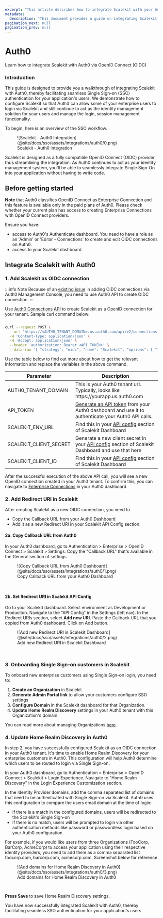```yaml
---
excerpt: "This article describes how to integrate Scalekit with your Auth0 implementation"
metadata:
  description: "This document provides a guide on integrating Scalekit with Auth0 applications for seamless Single Sign-on Authentication. It includes steps on configuring Scalekit as an OpenID Connect provider in your Auth0 tenant."
pagination_next: null
pagination_prev: null
---
```


# Auth0

<Subtitle>
  Learn how to integrate Scalekit with Auth0 via OpenID Connect (OIDC)
</Subtitle>

### Introduction

This guide is designed to provide you a walkthrough of integrating Scalekit with Auth0, thereby facilitating seamless Single Sign-on (SSO) authentication for your application's users. We demonstrate how to configure Scalekit so that Auth0 can allow some of your enterprise users to login via Scalekit and still continue to act as the identity management solution for your users and manage the login, session management functionality.

To begin, here is an overview of the SSO workflow.

<figure>
  ![Scalekit - Auth0
  Integration](@site/docs/sso/assets/integrations/auth0/0.png)
  <figcaption>Scalekit - Auth0 Integration</figcaption>
</figure>

Scalekit is designed as a fully compatible OpenID Connect (OIDC) provider, thus streamlining the integration. As Auth0 continues to act as your identity management system, you'll be able to seamlessly integrate Single Sign-On into your application without having to write code.

## Before getting started

**Note** that Auth0 classifies OpenID Connect as Enterprise Connection and this feature is available only in the paid plans of Auth0. Please check whether your current plan has access to creating Enterprise Connections with OpenID Connect providers.

Ensure you have:

- access to Auth0's Authenticate dashboard. You need to have a role as an 'Admin' or 'Editor - Connections' to create and edit OIDC connections on Auth0.
- access to your Scalekit dashboard.

## Integrate Scalekit with Auth0

### 1. Add Scalekit as OIDC connection

:::info Note
Because of an [existing issue](https://community.auth0.com/t/creating-an-oidc-connection-fails-with-options-issuer-is-required-error/128189) in adding OIDC connections via Auth0 Management Console, you need to use Auth0 API to create OIDC connection.
:::

Use [Auth0 Connections API](https://auth0.com/docs/api/management/v2/connections/post-connections) to create Scalekit as a OpenID connection for your tenant. Sample curl command below:

```bash showLineNumbers

curl --request POST \
  --url 'https://<AUTH0_TENANT_DOMAIN>.us.auth0.com/api/v2/connections' \
  -H 'Content-Type: application/json' \
  -H 'Accept: application/json' \
  --header 'authorization: Bearer <API_TOKEN>' \
  --data-raw '{ "strategy": "oidc", "name": "Scalekit", "options": { "type": "back_channel", "discovery_url": "<SCALEKIT_ENV_URL>/.well-known/openid-configuration", "client_secret" : "<SCALEKIT_CLIENT_SECRET>", "client_id" : "<SCALEKIT_CLIENT_ID>",  "scopes": "openid profile" } }'

```

Use the table below to find out more about how to get the relevant information and replace the variables in the above command.

| Parameter              | Description                                                                                                                                                                         |
| ---------------------- | ----------------------------------------------------------------------------------------------------------------------------------------------------------------------------------- |
| AUTH0_TENANT_DOMAIN    | This is your Auth0 tenant url. Typically, looks like https:<span></span>//yourapp.us.auth0.com                                                                                         |
| API_TOKEN              | [Generate an API token](https://auth0.com/docs/secure/tokens/access-tokens/management-api-access-tokens) from your Auth0 dashboard and use it to authenticate your Auth0 API calls. |
| SCALEKIT_ENV_URL       | Find this in your [API config](https://app.scalekit.com) section of Scalekit Dashboard                                                                                              |
| SCALEKIT_CLIENT_SECRET | Generate a new client secret in your [API config](https://app.scalekit.com) section of Scalekit Dashboard and use that here                                                         |
| SCALEKIT_CLIENT_ID     | Find this in your [API config](https://app.scalekit.com) section of Scalekit Dashboard                                                                                              |

After the successful execution of the above API call, you will see a new OpenID connection created in your Auth0 tenant. To confirm this, you can navigate to [Enterprise Connections](https://auth0.com/docs/authenticate/enterprise-connections#view-enterprise-connections) in your Auth0 dashboard.

### 2. Add Redirect URI in Scalekit

After creating Scalekit as a new OIDC connection, you need to

- Copy the Callback URL from your Auth0 Dashboard
- Add it as a new Redirect URI in your Scalekit API Config section.

#### 2a. Copy Callback URL from Auth0

In your Auth0 dashboard, go to Authentication > Enterprise > OpenID Connect > Scalekit > Settings.
Copy the "Callback URL" that's available in the General section of settings.

<figure>
  ![Copy Callback URL from Auth0
  Dashboard](@site/docs/sso/assets/integrations/auth0/1.png)
  <figcaption>Copy Callback URL from your Auth0 Dashboard</figcaption>
</figure>

<br />

#### 2b. Set Redirect URI in Scalekit API Config

Go to your Scalekit dashboard. Select environment as Development or Production. Navigate to the "API Config" in the Settings (left nav). In the Redirect URIs section, select **Add new URI**. Paste the Callback URL that you copied from Auth0 dashboard. Click on Add button.

<figure>
  ![Add new Redirect URI in Scalekit
  Dashboard](@site/docs/sso/assets/integrations/auth0/2.png)
  <figcaption>Add new Redirect URI in Scalekit Dashboard</figcaption>
</figure>

<br />

### 3. Onboarding Single Sign-on customers in Scalekit

To onboard new enterprise customers using Single Sign-on login, you need to:

1. **Create an Organization** in Scalekit
2. **Generate Admin Portal link** to allow your customers configure SSO settings
3. **Configure Domain** in the Scalekit dashboard for that Organization.
4. **Update Home Realm Discovery** settings in your Auth0 tenant with this Organization's domain.

You can read more about managing Organizations [here](/docs/manage-scalekit/organization.md).

### 4. Update Home Realm Discovery in Auth0

In step 2, you have successfully configured Scalekit as an OIDC connection in your Auth0 tenant. It's time to enable Home Realm Discovery for your enterprise customers in Auth0. This configuration will help Auth0 determine which users to be routed to login via Single Sign-on.

In your Auth0 dashboard, go to Authentication > Enterprise > OpenID Connect > Scalekit > Login Experience.
Navigate to "Home Realm Discovery" in the Login Experience Customization section.

In the Identity Provider domains, add the comma separated list of domains that need to be authenticated with Single Sign-on via Scalekit. Auth0 uses this configuration to compare the users email domain at the time of login:

- If there is a match in the configured domains, users will be redirected to the Scalekit's Single Sign-on
- If there is no match, users will be prompted to login via other authentication methods like password or passwordless login based on your Auth0 configuration.

For example, if you would like users from three Organizations (FooCorp, BarCorp, AcmeCorp) to access your application using their respective identity providers, you need to add them as a comma separated list foocorp.com, barcorp.com, acmecorp.com. Screenshot below for reference

<figure>
  ![Add domains for Home Realm Discovery in
  Auth0](@site/docs/sso/assets/integrations/auth0/3.png)
  <figcaption>Add domains for Home Realm Discovery in Auth0</figcaption>
</figure>

<br />

**Press Save** to save Home Realm Discovery settings.

You have now successfully integrated Scalekit with Auth0, thereby facilitating seamless SSO authentication for your application's users.
